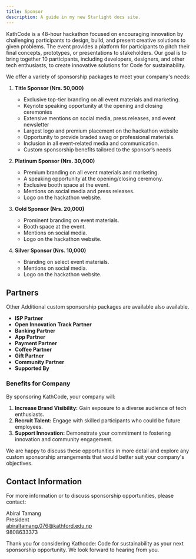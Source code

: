 ```yaml
---
title: Sponsor
description: A guide in my new Starlight docs site.
---
```


KathCode is a 48-hour hackathon focused on encouraging innovation by challenging participants to design, build, and present creative solutions to given problems. The event provides a platform for participants to pitch their final concepts, prototypes, or presentations to stakeholders. Our goal is to bring together 10 participants, including developers, designers, and other tech enthusiasts, to create innovative solutions for Code for sustainability.

We offer a variety of sponsorship packages to meet your company's needs:

1. **Title Sponsor (Nrs. 50,000)**

   - Exclusive top-tier branding on all event materials and marketing.
   - Keynote speaking opportunity at the opening and closing ceremonies
   - Extensive mentions on social media, press releases, and event newsletter
   - Largest logo and premium placement on the hackathon website
   - Opportunity to provide braded swag or professional materials.
   - Inclusion in all event-related media and communication.
   - Custom sponsorship benefits tailored to the sponsor’s
     needs

1. **Platinum Sponsor (Nrs. 30,000)**

   - Premium branding on all event materials and marketing.
   - A speaking opportunity at the opening/closing ceremony.
   - Exclusive booth space at the event.
   - Mentions on social media and press releases.
   - Logo on the hackathon website.

1. **Gold Sponsor (Nrs. 20,000)**

   - Prominent branding on event materials.
   - Booth space at the event.
   - Mentions on social media.
   - Logo on the hackathon website.

1. **Silver Sponsor (Nrs. 10,000)**

   - Branding on select event materials.
   - Mentions on social media.
   - Logo on the hackathon website.

## Partners

Other Additional custom sponsorship packages are available also available.

- **ISP Partner**
- **Open Innovation Track Partner**
- **Banking Partner**
- **App Partner**
- **Payment Partner**
- **Coffee Partner**
- **Gift Partner**
- **Community Partner**
- **Supported By**

### Benefits for Company

By sponsoring KathCode, your company will:

1. **Increase Brand Visibility:** Gain exposure to a diverse audience of tech enthusiasts.
2. **Recruit Talent:** Engage with skilled participants who could be future employees.
3. **Support Innovation:** Demonstrate your commitment to fostering innovation and community engagement.

We are happy to discuss these opportunities in more detail and explore any custom sponsorship arrangements that would better suit your company's objectives.

## Contact Information

For more information or to discuss sponsorship opportunities, please contact:

Abiral Tamang  
President  
abiraltamang.076@kathford.edu.np  
9808633373

Thank you for considering Kathcode: Code for sustainability as your next sponsorship opportunity. We look forward to hearing from you.
